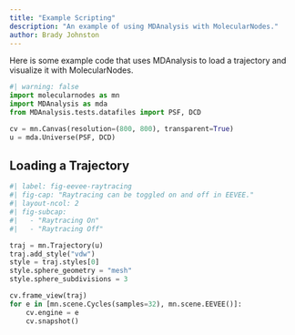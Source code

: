 ```yaml
---
title: "Example Scripting"
description: "An example of using MDAnalysis with MolecularNodes."
author: Brady Johnston
---
```


Here is some example code that uses MDAnalysis to load a trajectory and visualize it with MolecularNodes.

```python
#| warning: false
import molecularnodes as mn
import MDAnalysis as mda
from MDAnalysis.tests.datafiles import PSF, DCD

cv = mn.Canvas(resolution=(800, 800), transparent=True)
u = mda.Universe(PSF, DCD)
```

## Loading a Trajectory

```python
#| label: fig-eevee-raytracing
#| fig-cap: "Raytracing can be toggled on and off in EEVEE."
#| layout-ncol: 2
#| fig-subcap: 
#|   - "Raytracing On"
#|   - "Raytracing Off"

traj = mn.Trajectory(u)
traj.add_style("vdw")
style = traj.styles[0]
style.sphere_geometry = "mesh"
style.sphere_subdivisions = 3

cv.frame_view(traj)
for e in [mn.scene.Cycles(samples=32), mn.scene.EEVEE()]:
    cv.engine = e
    cv.snapshot()
```

